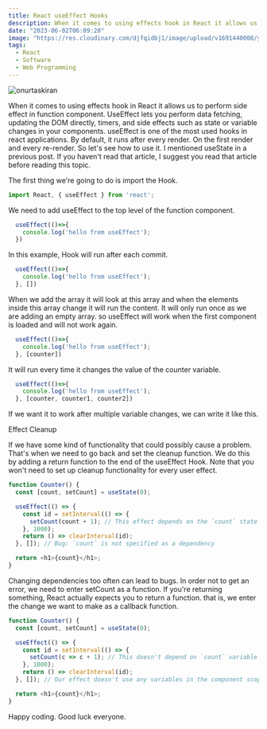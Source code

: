 ```yaml
---
title: React useEffect Hooks
description: When it comes to using effects hook in React it allows us to perform side effect in function component. UseEffect lets you perform data fetching 
date: "2023-06-02T06:09:20"
image: "https://res.cloudinary.com/djfqidbj1/image/upload/v1691440008/yqcd90pl1fdgpoxn4all.png"
tags:
  - React
  - Software
  - Web Programming
---
```


<img className="w-full rounded-xl" src="https://res.cloudinary.com/djfqidbj1/image/upload/v1691440008/yqcd90pl1fdgpoxn4all.png" alt="onurtaskiran" />

When it comes to using effects hook in React it allows us to perform side effect in function component. UseEffect lets you perform data fetching, updating the DOM directly, timers, and side effects such as state or variable changes in your components. useEffect is one of the most used hooks in react applications. By default, it runs after every render. On the first render and every re-render. So let's see how to use it. I mentioned useState in a previous post. If you haven't read that article, I suggest you read that article before reading this topic.

The first thing we're going to do is import the Hook.

```javascript
import React, { useEffect } from 'react';
```
We need to add useEffect to the top level of the function component.

```javascript
  useEffect(()=>{
    console.log('hello from useEffect');    
  })
```
  In this example, Hook will run after each commit.
```javascript
  useEffect(()=>{
    console.log('hello from useEffect');    
  }, [])
```
When we add the array it will look at this array and when the elements inside this array change it will run the content. It will only run once as we are adding an empty array. so useEffect will work when the first component is loaded and will not work again.

```javascript
  useEffect(()=>{
    console.log('hello from useEffect');    
  }, [counter])
```
It will run every time it changes the value of the counter variable.

```javascript
  useEffect(()=>{
    console.log('hello from useEffect');    
  }, [counter, counter1, counter2])
```
If we want it to work after multiple variable changes, we can write it like this.

Effect Cleanup

If we have some kind of functionality that could possibly cause a problem. That's when we need to go back and set the cleanup function. We do this by adding a return function to the end of the useEffect Hook. Note that you won't need to set up cleanup functionality for every user effect.

```javascript
function Counter() {
  const [count, setCount] = useState(0);

  useEffect(() => {
    const id = setInterval(() => {
      setCount(count + 1); // This effect depends on the `count` state
    }, 1000);
    return () => clearInterval(id);
  }, []); // Bug: `count` is not specified as a dependency

  return <h1>{count}</h1>;
}
```

Changing dependencies too often can lead to bugs. In order not to get an error, we need to enter setCount as a function. If you're returning something, React actually expects you to return a function. that is, we enter the change we want to make as a callback function.

```javascript
function Counter() {
  const [count, setCount] = useState(0);

  useEffect(() => {
    const id = setInterval(() => {
      setCount(c => c + 1); // This doesn't depend on `count` variable outside
    }, 1000);
    return () => clearInterval(id);
  }, []); // Our effect doesn't use any variables in the component scope

  return <h1>{count}</h1>;
}
```
Happy coding. Good luck everyone.